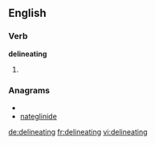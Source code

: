 
==English==

===Verb===
'''delineating'''

# {{present participle of|[[delineate]]}}

===Anagrams===
* {{alphagram|adeegiilnnt}}
* [[nateglinide#English|nateglinide]]

[[de:delineating]]
[[fr:delineating]]
[[vi:delineating]]